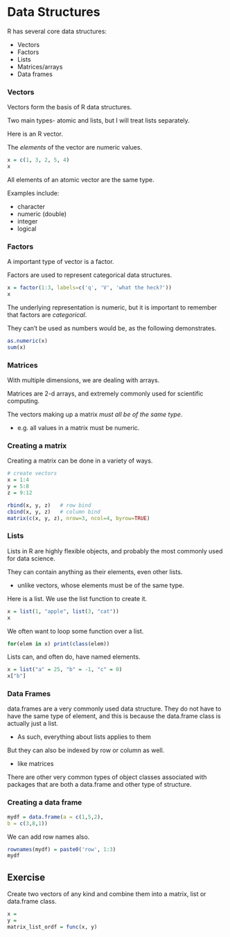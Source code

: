 # Data Structures

 
 

<!-- <div style="text-align:center; font-size:200%; font-variant:small-caps;" ><span style='color:#1e90ff'>Data Structures</span></div> -->
  
R has several core data structures:
  
- Vectors
- Factors
- Lists
- Matrices/arrays
- Data frames


### Vectors

<span class="objclass">Vectors</span> form the basis of R data structures.

Two main types- <span class="objclass">atomic</span> and <span class="objclass">lists</span>, but I will treat lists separately.

Here is an R <span class="objclass">vector</span>. 

The *elements* of the vector are numeric values.

```r
x = c(1, 3, 2, 5, 4)
x
```


All elements of an atomic vector are the same type. 

Examples include:
  
- character
- numeric (double)
- integer
- logical



### Factors

A important type of vector is a <span class="objclass">factor</span>. 

Factors are used to represent categorical data structures.

```r
x = factor(1:3, labels=c('q', 'V', 'what the heck?'))
x
```


The underlying representation is numeric, but it is important to remember that factors are *categorical*.

They can't be used as numbers would be, as the following demonstrates.

```r
as.numeric(x)
sum(x)
```



### Matrices

With multiple dimensions, we are dealing with <span class="objclass">arrays.</span>

<span class="objclass">Matrices</span> are 2-d arrays, and extremely commonly used for scientific computing.

The vectors making up a matrix *must all be of the same type*.

- e.g. all values in a matrix must be numeric.



### Creating a matrix

Creating a matrix can be done in a variety of ways.

```r
# create vectors
x = 1:4
y = 5:8
z = 9:12

rbind(x, y, z)   # row bind
cbind(x, y, z)   # column bind
matrix(c(x, y, z), nrow=3, ncol=4, byrow=TRUE)
```


### Lists

<span class="objclass">Lists</span> in R are highly flexible objects, and probably the most commonly used for data science.

They can contain anything as their elements, even other lists.

- unlike vectors, whose elements must be of the same type. 

Here is a list. We use the <span class="func">list</span> function to create it. 

```r
x = list(1, "apple", list(3, "cat"))
x
```

We often want to loop some function over a list.

```r
for(elem in x) print(class(elem))
```

Lists can, and often do, have named elements.

```r
x = list("a" = 25, "b" = -1, "c" = 0)
x["b"]
```



### Data Frames

<span class="objclass">data.frames</span> are a very commonly used data structure. They do not have to have the same type of element, and this is because the data.frame class is actually just a list.

- As such, everything about lists applies to them

But they can also be indexed by row or column as well.

- like matrices

There are other very common types of object classes associated with packages that are both a <span class="objclass">data.frame</span> and other type of structure.


### Creating a data frame

```r
mydf = data.frame(a = c(1,5,2),
b = c(3,8,1))
```

We can add row names also.

```r
rownames(mydf) = paste0('row', 1:3)
mydf
```


## Exercise

Create two vectors of any kind and combine them into a matrix, list or data.frame class.  

```r
x = 
y = 
matrix_list_ordf = func(x, y)
```

